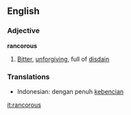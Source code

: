 ==English==

===Adjective===
'''rancorous'''

# [[Bitter]], [[unforgiving]], full of [[disdain]]

===Translations===
*Indonesian: dengan penuh [[benci|kebencian]]

[[it:rancorous]]